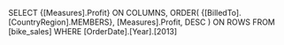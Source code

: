 SELECT {[Measures].Profit} ON COLUMNS,
	ORDER(
	{[BilledTo].[CountryRegion].MEMBERS},
	 [Measures].Profit, DESC
	) ON ROWS
FROM [bike_sales]
WHERE [OrderDate].[Year].[2013]
